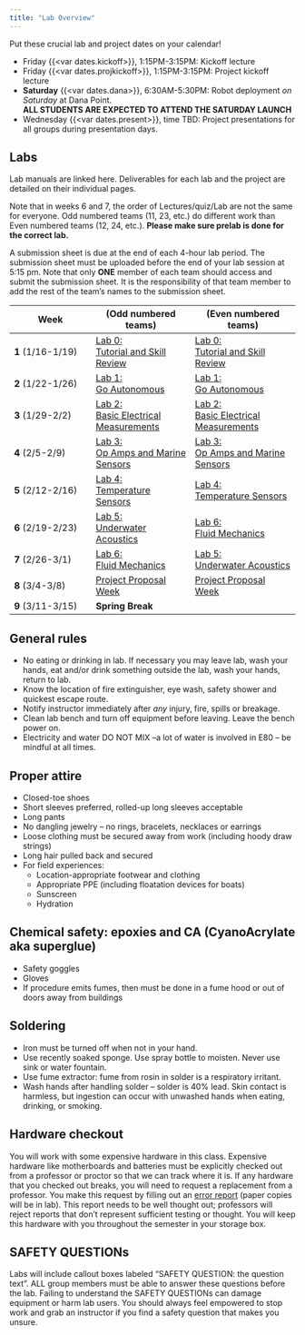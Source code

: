 ```yaml
---
title: "Lab Overview"
---
```


Put these crucial lab and project dates on your calendar!

- Friday {{<var dates.kickoff>}}, 1:15PM-3:15PM: Kickoff lecture
- Friday {{<var dates.projkickoff>}}, 1:15PM-3:15PM:  Project kickoff lecture
- **Saturday** {{<var dates.dana>}}, 6:30AM-5:30PM:   Robot deployment *on Saturday*  at Dana Point. <br> **ALL STUDENTS ARE EXPECTED TO ATTEND THE SATURDAY LAUNCH**
- Wednesday {{<var dates.present>}}, time TBD:   Project presentations for all groups during presentation days.

## Labs

Lab manuals are linked here. Deliverables for each lab and the project are detailed on their individual pages.

Note that in weeks 6 and 7, the order of Lectures/quiz/Lab are not the same for everyone. Odd numbered teams (11, 23, etc.) do different work than Even numbered teams (12, 24, etc.). **Please make sure prelab is done for the correct lab.**

A submission sheet is due at the end of each 4-hour lab period. The submission sheet must be uploaded before the end of your lab session at 5:15 pm. Note that only **ONE** member of each team should access and submit the submission sheet. It is the responsibility of that team member to add the rest of the team’s names to the submission sheet. 

| Week             | (Odd numbered teams) | (Even numbered teams) |
|------------------|----------------------|-----------------------|
| **1** (1/16-1/19)|  [Lab 0:<br>Tutorial and Skill Review](/labs/lab0)     |  [Lab 0:<br>Tutorial and Skill Review](/labs/lab0)  |
| **2** (1/22-1/26)|  [Lab 1:<br>Go Autonomous](/labs/lab1)                 |  [Lab 1:<br>Go Autonomous](/labs/lab1)  |
| **3** (1/29-2/2) |  [Lab 2:<br>Basic Electrical Measurements](/labs/lab2) |  [Lab 2:<br>Basic Electrical Measurements](/labs/lab2)  |
| **4** (2/5-2/9)  |  [Lab 3:<br>Op Amps and Marine Sensors](/labs/lab3)    |  [Lab 3:<br>Op Amps and Marine Sensors](/labs/lab3)  |
| **5** (2/12-2/16)|  [Lab 4:<br>Temperature Sensors](/labs/lab4)           |  [Lab 4:<br>Temperature Sensors](/labs/lab4)  |
| **6** (2/19-2/23)|  [Lab 5:<br>Underwater Acoustics](/labs/lab5)          |  [Lab 6:<br>Fluid Mechanics](/labs/lab6)  |
| **7** (2/26-3/1) |  [Lab 6:<br>Fluid Mechanics](/labs/lab6)               |  [Lab 5:<br>Underwater Acoustics](/labs/lab5)  |
| **8** (3/4-3/8)  |  [Project Proposal Week](/project/proposal)            | [Project Proposal Week](/project/proposal)  |
| **9** (3/11-3/15)|  **Spring Break**  |  

## General rules
- No eating or drinking in lab. If necessary you may leave lab, wash your hands, eat and/or drink something outside the lab, wash your hands, return to lab.
- Know the location of fire extinguisher, eye wash, safety shower and quickest escape route.
- Notify instructor immediately after _any_ injury, fire, spills or breakage.
- Clean lab bench and turn off equipment before leaving. Leave the bench power on.
- Electricity and water DO NOT MIX –a lot of water is involved in E80 – be mindful at all times.

## Proper attire
- Closed-toe shoes
- Short sleeves preferred, rolled-up long sleeves acceptable
- Long pants
- No dangling jewelry – no rings, bracelets, necklaces or earrings
- Loose clothing must be secured away from work (including hoody draw strings)
- Long hair pulled back and secured
- For field experiences:
  - Location-appropriate footwear and clothing
  - Appropriate PPE (including floatation devices for boats)
  - Sunscreen
  - Hydration

## Chemical safety: epoxies and CA (CyanoAcrylate aka superglue)
- Safety goggles
- Gloves
- If procedure emits fumes, then must be done in a fume hood or out of doors away from buildings

## Soldering
- Iron must be turned off when not in your hand.
- Use recently soaked sponge. Use spray bottle to moisten. Never use sink or water fountain.
- Use fume extractor: fume from rosin in solder is a respiratory irritant.
- Wash hands after handling solder – solder is 40% lead.  Skin contact is harmless, but ingestion can occur with unwashed hands when eating, drinking, or smoking.

## Hardware checkout
You will work with some expensive hardware in this class. Expensive hardware like motherboards and batteries must be explicitly checked out from a professor or proctor so that we can track where it is. If any hardware that you checked out breaks,  you will need to request a replacement from a professor. You make this request by filling out an [error report](https://drive.google.com/open?id=1FnHDzDSCuc3pAsEXzUg6BnTacfLF-ODs) (paper copies will be in lab). This report needs to be well thought out; professors will reject reports that don't represent sufficient testing or thought. You will keep this hardware with you throughout the semester in your storage box. 

## SAFETY QUESTIONs
Labs will include callout boxes labeled "SAFETY QUESTION: the question text".  ALL group members must be able to answer these questions before the lab.  Failing to understand the SAFETY QUESTIONs can damage equipment or harm lab users.  You should always feel empowered to stop work and grab an instructor if you find a safety question that makes you unsure.
